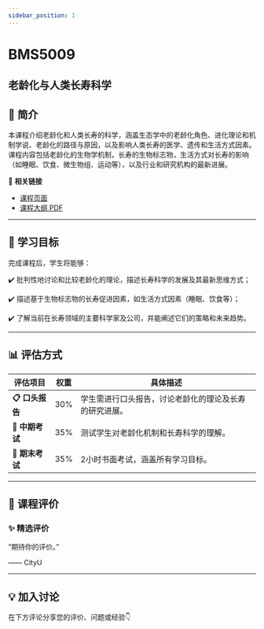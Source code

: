 ```yaml
---
sidebar_position: 1
---
```


# BMS5009
## 老龄化与人类长寿科学

## **📘 简介**
本课程介绍老龄化和人类长寿的科学，涵盖生态学中的老龄化角色、进化理论和机制学说、老龄化的路径与原因，以及影响人类长寿的医学、遗传和生活方式因素。课程内容包括老龄化的生物学机制，长寿的生物标志物，生活方式对长寿的影响（如睡眠、饮食、微生物组、运动等），以及行业和研究机构的最新进展。

🔗 **相关链接**
- [课程页面](https://www.cityu.edu.hk/catalogue/pg/202526/course/BMS5009.htm)
- [课程大纲 PDF](https://www.cityu.edu.hk/catalogue/pg/202526/course/BMS5009.pdf)

---

## **🎯 学习目标**

完成课程后，学生将能够：


✔️ 批判性地讨论和比较老龄化的理论，描述长寿科学的发展及其最新思维方式；

✔️ 描述基于生物标志物的长寿促进因素，如生活方式因素（睡眠、饮食等）；

✔️ 了解当前在长寿领域的主要科学家及公司，并能阐述它们的策略和未来趋势。

---

## **📊 评估方式**

| **评估项目**          | **权重** | **具体描述**                                                                                     |
|----------------------|---------|-----------------------------------------------------------------------------------------------|
| **📋 口头报告**        | 30%     | 学生需进行口头报告，讨论老龄化的理论及长寿的研究进展。                                           |
| **📝 中期考试**        | 35%     | 测试学生对老龄化机制和长寿科学的理解。                                                           |
| **📄 期末考试**        | 35%     | 2小时书面考试，涵盖所有学习目标。                                                                |

---

## **💬 课程评价**

### ✨ **精选评价**
<div className={commentStyles.commentBox}>
    <p className={commentStyles.commentText}>
        “期待你的评价。”
    </p>
    <p className={commentStyles.commentAuthor}>—— CityU</p>
</div>

---

## **💡 加入讨论**

在下方评论分享您的评价、问题或经验👇
<Utterances />